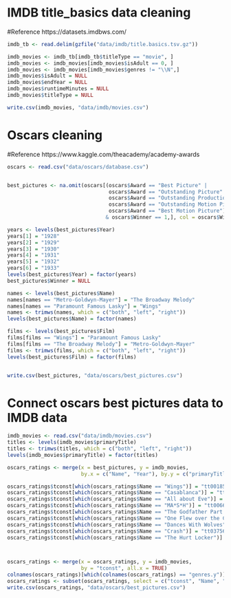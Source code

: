 
# IMDB title_basics data cleaning
#Reference https://datasets.imdbws.com/
```r
imdb_tb <- read.delim(gzfile("data/imdb/title.basics.tsv.gz"))

imdb_movies <- imdb_tb[imdb_tb$titleType == "movie", ]
imdb_movies <- imdb_movies[imdb_movies$isAdult == 0, ]
imdb_movies <- imdb_movies[imdb_movies$genres != "\\N",]
imdb_movies$isAdult = NULL
imdb_movies$endYear = NULL
imdb_movies$runtimeMinutes = NULL
imdb_movies$titleType = NULL

write.csv(imdb_movies, "data/imdb/movies.csv")
```

# Oscars cleaning 
#Reference https://www.kaggle.com/theacademy/academy-awards
```r

oscars <- read.csv("data/oscars/database.csv")


best_pictures <- na.omit(oscars[(oscars$Award == "Best Picture" | 
                                 oscars$Award == "Outstanding Picture" |
                                 oscars$Award == "Outstanding Production" |
                                 oscars$Award == "Outstanding Motion Picture" |
                                 oscars$Award == "Best Motion Picture")
                                & oscars$Winner == 1,], col = oscars$Winner)

years <- levels(best_pictures$Year)   
years[1] = "1928"
years[2] = "1929"
years[3] = "1930"
years[4] = "1931"
years[5] = "1932"
years[6] = "1933"
levels(best_pictures$Year) = factor(years)
best_pictures$Winner = NULL

names <- levels(best_pictures$Name)
names[names == "Metro-Goldwyn-Mayer"] = "The Broadway Melody"
names[names == "Paramount Famous Lasky"] = "Wings"
names <- trimws(names, which = c("both", "left", "right"))
levels(best_pictures$Name) = factor(names)

films <- levels(best_pictures$Film)
films[films == "Wings"] = "Paramount Famous Lasky"
films[films == "The Broadway Melody"] = "Metro-Goldwyn-Mayer"
films <- trimws(films, which = c("both", "left", "right"))
levels(best_pictures$Film) = factor(films)


write.csv(best_pictures, "data/oscars/best_pictures.csv")
```

# Connect oscars best pictures data to IMDB data 
```r

imdb_movies <- read.csv("data/imdb/movies.csv")
titles <- levels(imdb_movies$primaryTitle) 
titles <- trimws(titles, which = c("both", "left", "right"))
levels(imdb_movies$primaryTitle) = factor(titles)

oscars_ratings <- merge(x = best_pictures, y = imdb_movies, 
                        by.x = c("Name", "Year"), by.y = c("primaryTitle", "startYear"),  all.x = TRUE)

oscars_ratings$tconst[which(oscars_ratings$Name == "Wings")] = "tt0018578"
oscars_ratings$tconst[which(oscars_ratings$Name == "Casablanca")] = "tt0034583"
oscars_ratings$tconst[which(oscars_ratings$Name == "All about Eve")] = "tt0042192"
oscars_ratings$tconst[which(oscars_ratings$Name == "MA*S*H")] = "tt0066026"
oscars_ratings$tconst[which(oscars_ratings$Name == "The Godfather Part II")] = "tt0071562"
oscars_ratings$tconst[which(oscars_ratings$Name == "One Flew over the Cuckoo's Nest")] = "tt0073486"
oscars_ratings$tconst[which(oscars_ratings$Name == "Dances With Wolves")] = "tt0099348"
oscars_ratings$tconst[which(oscars_ratings$Name == "Crash")] = "tt0375679"
oscars_ratings$tconst[which(oscars_ratings$Name == "The Hurt Locker")] = "tt0887912"



oscars_ratings <- merge(x = oscars_ratings, y = imdb_movies, 
                        by = "tconst", all.x = TRUE)
colnames(oscars_ratings)[which(colnames(oscars_ratings) == "genres.y")] = "genres"
oscars_ratings <- subset(oscars_ratings, select = c("tconst", "Name", "Year", "Film", "genres"))
write.csv(oscars_ratings, "data/oscars/best_pictures.csv")
```

